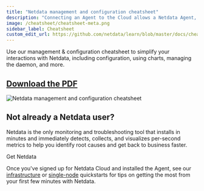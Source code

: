 ```yaml
---
title: "Netdata management and configuration cheatsheet"
description: "Connecting an Agent to the Cloud allows a Netdata Agent, running on a distributed node, to securely connect to Netdata Cloud via the encrypted Agent-Cloud link (ACLK)."
image: /cheatsheet/cheatsheet-meta.png
sidebar_label: Cheatsheet
custom_edit_url: https://github.com/netdata/learn/blob/master/docs/cheatsheet.mdx
---
```



Use our management &amp; configuration cheatsheet to simplify your interactions with Netdata, including configuration,
using charts, managing the daemon, and more.

## [**Download the PDF**](/img/cheatsheet/netdata-cheatsheet.pdf)

![Netdata management and configuration cheatsheet](/img/cheatsheet/netdata-cheatsheet.png)

## **Not already a Netdata user?**

Netdata is the only monitoring and troubleshooting tool that installs in minutes and immediately detects, collects, and
visualizes per-second metrics to help you identify root causes and get back to business faster.

<Link class="button button--primary" style={{marginBottom: '1.25rem'}} to="https://netdata.cloud/get-netdata">Get Netdata</Link>

Once you've signed up for Netdata Cloud and installed the Agent, see our
[infrastructure](/docs/quickstart/infrastructure) or [single-node](/docs/quickstart/single-node) quickstarts for tips on
getting the most from your first few minutes with Netdata.